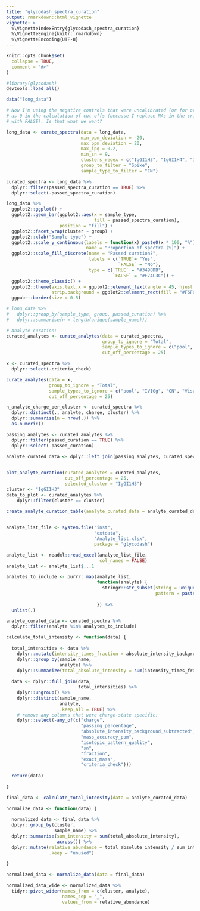 ```yaml
---
title: "glycodash_spectra_curation"
output: rmarkdown::html_vignette
vignette: >
  %\VignetteIndexEntry{glycodash_spectra_curation}
  %\VignetteEngine{knitr::rmarkdown}
  %\VignetteEncoding{UTF-8}
---
```


```r
knitr::opts_chunk$set(
  collapse = TRUE,
  comment = "#>"
)
```

```r

#library(glycodash)
devtools::load_all()

data("long_data")
```

```r

# Now I'm using the negative controls that were uncalibrated (or for other reason NA)
# as 0 in the calculation of cut-offs (because I replace NAs in the criteria check 
# with FALSE). Is that what we want?

long_data <- curate_spectra(data = long_data,
                            min_ppm_deviation = -20,
                            max_ppm_deviation = 20,
                            max_ipq = 0.2,
                            min_sn = 9,
                            clusters_regex = c("IgGI1H3", "IgGI1H4", "IgGI1H5"),
                            group_to_filter = "Spike",
                            sample_type_to_filter = "CN")

curated_spectra <- long_data %>% 
  dplyr::filter(passed_spectra_curation == TRUE) %>% 
  dplyr::select(-passed_spectra_curation)

```

```r

long_data %>%  
  ggplot2::ggplot() +
  ggplot2::geom_bar(ggplot2::aes(x = sample_type, 
                                 fill = passed_spectra_curation), 
                    position = "fill") +
  ggplot2::facet_wrap(cluster ~ group) +
  ggplot2::xlab("Sample type") +
  ggplot2::scale_y_continuous(labels = function(x) paste0(x * 100, "%"), 
                              name = "Proportion of spectra (%)") +
  ggplot2::scale_fill_discrete(name = "Passed curation?", 
                               labels = c(`TRUE`= "Yes",
                                          `FALSE` = "No"),
                               type = c(`TRUE` = "#3498DB",
                                        `FALSE` = "#E74C3C")) +
  ggplot2::theme_classic() +
  ggplot2::theme(axis.text.x = ggplot2::element_text(angle = 45, hjust = 1),
                 strip.background = ggplot2::element_rect(fill = "#F6F6F8")) +
  ggpubr::border(size = 0.5)

# long_data %>% 
#   dplyr::group_by(sample_type, group, passed_curation) %>% 
#   dplyr::summarise(n = length(unique(sample_name)))

```

```r

# Analyte curation:
curated_analytes <- curate_analytes(data = curated_spectra,
                                    group_to_ignore = "Total",
                                    sample_types_to_ignore = c("pool", "IVIGg", "CN", "Visucon", "PBS"),
                                    cut_off_percentage = 25)

x <- curated_spectra %>% 
  dplyr::select(-criteria_check)

curate_analytes(data = x,
                group_to_ignore = "Total",
                sample_types_to_ignore = c("pool", "IVIGg", "CN", "Visucon", "PBS"),
                cut_off_percentage = 25)

n_analyte_charge_per_cluster <- curated_spectra %>% 
  dplyr::distinct(., analyte, charge, cluster) %>% 
  dplyr::summarise(n = nrow(.)) %>% 
  as.numeric()

passing_analytes <- curated_analytes %>% 
  dplyr::filter(passed_curation == TRUE) %>% 
  dplyr::select(-passed_curation)

analyte_curated_data <- dplyr::left_join(passing_analytes, curated_spectra)
  
```

```r

plot_analyte_curation(curated_analytes = curated_analytes,
                      cut_off_percentage = 25,
                      selected_cluster = "IgGI1H3")
cluster <- "IgGI1H3"
data_to_plot <- curated_analytes %>% 
    dplyr::filter(cluster == cluster)

```

```r

create_analyte_curation_table(analyte_curated_data = analyte_curated_data)
                  
```


```r

analyte_list_file <- system.file("inst",
                                 "extdata",
                                 "Analyte_list.xlsx",
                                 package = "glycodash")

analyte_list <- readxl::read_excel(analyte_list_file,
                                   col_names = FALSE)
analyte_list <- analyte_list$...1

analytes_to_include <- purrr::map(analyte_list,
                                  function(analyte) {
                                    stringr::str_subset(string = unique(curated_spectra$analyte),
                                                        pattern = paste0(analyte, 
                                                                         "$"))
                                  }) %>% 
  unlist(.)

analyte_curated_data <- curated_spectra %>% 
  dplyr::filter(analyte %in% analytes_to_include)

```

```r

calculate_total_intensity <- function(data) {
  
  total_intensities <- data %>% 
    dplyr::mutate(intensity_times_fraction = absolute_intensity_background_subtracted * fraction) %>% 
    dplyr::group_by(sample_name, 
                    analyte) %>% 
    dplyr::summarize(total_absolute_intensity = sum(intensity_times_fraction))
  
  data <- dplyr::full_join(data, 
                           total_intensities) %>% 
    dplyr::ungroup() %>% 
    dplyr::distinct(sample_name, 
                    analyte, 
                    .keep_all = TRUE) %>% 
    # remove any columns that were charge-state specific:
    dplyr::select(-any_of(c("charge", 
                            "passing_percentage", 
                            "absolute_intensity_background_subtracted",
                            "mass_accuracy_ppm",
                            "isotopic_pattern_quality",
                            "sn",
                            "fraction",
                            "exact_mass",
                            "criteria_check")))
  
  return(data)
  
}

final_data <- calculate_total_intensity(data = analyte_curated_data)

```

```r

normalize_data <- function(data) {
  
  normalized_data <- final_data %>% 
  dplyr::group_by(cluster, 
                  sample_name) %>% 
  dplyr::summarise(sum_intensity = sum(total_absolute_intensity),
                   across()) %>% 
  dplyr::mutate(relative_abundance = total_absolute_intensity / sum_intensity,
                .keep = "unused")
  
}

normalized_data <- normalize_data(data = final_data)

normalized_data_wide <- normalized_data %>% 
  tidyr::pivot_wider(names_from = c(cluster, analyte),
                     names_sep = "_",
                     values_from = relative_abundance)
  
```


